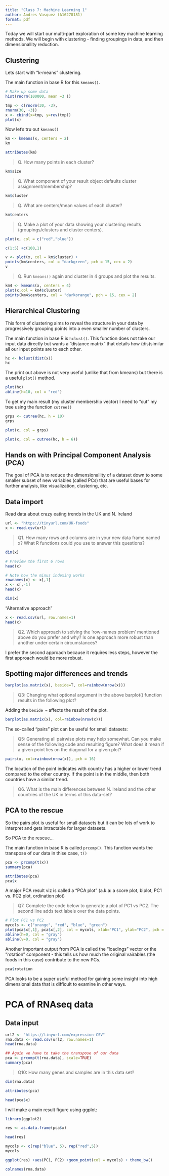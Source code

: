 ```yaml
---
title: "Class 7: Machine Learning 1"
author: Andres Vasquez (A16278181)
format: pdf
---
```


Today we will start our multi-part exploration of some key machine learning methods. We will begin with clustering - finding groupings in data, and then dimensionallity reduction.


## Clustering

Lets start with "k-means" clustering.

The main function in base R for this `kmeans()`.

```r
# Make up some data
hist(rnorm(100000, mean =3 ))
```

```r
tmp <- c(rnorm(30, -3),
rnorm(30, +3))
x <- cbind(x=tmp, y=rev(tmp))
plot(x)
```

Now let's tru out `kmeans()`

```r
km <- kmeans(x, centers = 2)
km
```

```r
attributes(km)
```

> Q. How many points in each cluster?

```r
km$size
```

> Q. What component of your result object defaults cluster assignment/membership?

```r
km$cluster
```

> Q. What are centers/mean values of each cluster?

```r
km$centers
```

> Q. Make a plot of your data showing your clustering results (groupings/clusters and cluster centers).

```r
plot(x, col = c("red","blue"))
```


```r
c(1:5) +c(100,1)
```


```r
v <- plot(x, col = km$cluster) +
points(km$centers, col = "darkgreen", pch = 15, cex = 2)
v
```

> Q. Run `kmeans()` again and cluster in 4 groups and plot the results.

```r
km4 <- kmeans(x, centers = 4)
plot(x,col = km4$cluster)
points(km4$centers, col = "darkorange", pch = 15, cex = 2)
```

## Hierarchical Clustering


This form of clustering aims to reveal the structure in your data by progressively grouping points into a even smaller number of clusters.

The main function in base R is `hclust()`. This function does not take our input data directly but wants a "distance matrix" that details how (dis)similar all our input points are to each other.


```r
hc <- hclust(dist(x))
hc
```

The print out above is not very useful (unlike that from kmeans) but there is a useful `plot()` method.

```r
plot(hc)
abline(h=10, col = "red")
```

To get my main result (my cluster membership vector) I need to "cut" my tree using the function `cutree()`

```r
grps <- cutree(hc, h = 10)
grps
```

```r
plot(x, col = grps)
```


```r
plot(x, col = cutree(hc, h = 6))
```

## Hands on with Principal Component Analysis (PCA)

The goal of PCA is to reduce the dimensionallity of a dataset down to some smaller subset of new variables (called PCs) that are useful bases for further analysis, like visualization, clustering, etc.

## Data import

Read data about crazy eating trends in the UK and N. Ireland

```r
url <- "https://tinyurl.com/UK-foods"
x <- read.csv(url)
```

> Q1. How many rows and columns are in your new data frame named x? What R functions could you use to answer this questions?

```r
dim(x)
```

```r
# Preview the first 6 rows
head(x)
```

```r
# Note how the minus indexing works
rownames(x) <- x[,1]
x <- x[,-1]
head(x)
```

```r
dim(x)
```

"Alternative approach"

```r
x <- read.csv(url, row.names=1)
head(x)
```

> Q2. Which approach to solving the ‘row-names problem’ mentioned above do you prefer and why? Is one approach more robust than another under certain circumstances?

I prefer the second approach because it requires less steps, however the first approach would be more robust.

## Spotting major differences and trends

```r
barplot(as.matrix(x), beside=T, col=rainbow(nrow(x)))
```

> Q3: Changing what optional argument in the above barplot() function results in the following plot?

Adding the `beside = ` affects the result of the plot.

```r
barplot(as.matrix(x), col=rainbow(nrow(x)))
```

The so-called "pairs" plot can be useful for small datasets:

> Q5: Generating all pairwise plots may help somewhat. Can you make sense of the following code and resulting figure? What does it mean if a given point lies on the diagonal for a given plot?

```r
pairs(x, col=rainbow(nrow(x)), pch = 16)
```

The location of the point indicates with country has a higher or lower trend compared to the other country. If the point is in the middle, then both countries have a similar trend.

> Q6. What is the main differences between N. Ireland and the other countries of the UK in terms of this data-set?


## PCA to the rescue

So the pairs plot is useful for small datasets but it can be lots of work to interpret and gets intractable for larger datasets.

So PCA to the rescue...

The main function in base R is called `prcomp()`. This function wants the transpose of our data in thise case, `t()`

```r
pca <- prcomp(t(x))
summary(pca)
```

```r
attributes(pca)
pca$x
```


A major PCA result viz is called a "PCA plot" (a.k.a: a score plot, biplot, PC1 vs. PC2 plot, ordination plot)

> Q7. Complete the code below to generate a plot of PC1 vs PC2. The second line adds text labels over the data points.

```r
# Plot PC1 vs PC2
mycols <- c("orange", "red", "blue", "green")
plot(pca$x[,1], pca$x[,2], col = mycols, xlab="PC1", ylab="PC2", pch = 16)
abline(h=0, col = "gray")
abline(v=0, col = "gray")
```

Another important output from PCA is called the "loadings" vector or the "rotation" component - this tells us how much the original vairables (the foods in this case) contribute to the new PCs.

```r
pca$rotation
```

PCA looks to be a super useful method for gaining some insight into high dimensional data that is difficult to examine in other ways.


# PCA of RNAseq data


## Data input
```r
url2 <- "https://tinyurl.com/expression-CSV"
rna.data <- read.csv(url2, row.names=1)
head(rna.data)
```

```r
## Again we have to take the transpose of our data 
pca <- prcomp(t(rna.data), scale=TRUE)
summary(pca) 
```

> Q10: How many genes and samples are in this data set?

```r
dim(rna.data)
```

```r
attributes(pca)
```

```r
head(pca$x)
```

I will make a main result figure using ggplot:

```r
library(ggplot2)
```

```r
res <- as.data.frame(pca$x)
```

```r
head(res)
```

```r
mycols <- c(rep("blue", 5), rep("red",5))
mycols
```

```r
ggplot(res) +aes(PC1, PC2) +geom_point(col = mycols) + theme_bw()
```

```r
colnames(rna.data)
```

